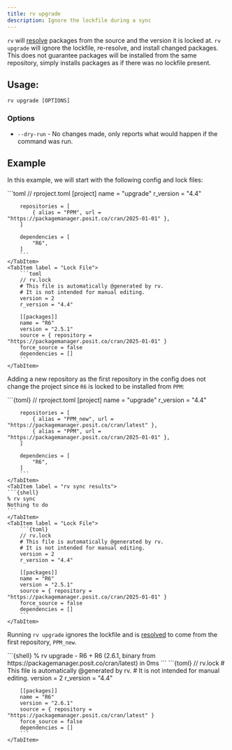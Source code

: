 ```yaml
---
title: rv upgrade
description: Ignore the lockfile during a sync
---
```



`rv` will [resolve](../../concepts/resolution) packages from the source and the version it is locked at. 
`rv upgrade` will ignore the lockfile, re-resolve, and install changed packages. This does not guarantee packages will be 
installed from the same repository, simply installs packages as if there was no lockfile present.

## Usage:
```shell
rv upgrade [OPTIONS]
```

### Options
* `--dry-run` - No changes made, only reports what would happen if the command was run.

## Example
In this example, we will start with the following config and lock files:

<Tabs>
    <TabItem label = "Config File">
        ```toml
        // rproject.toml
        [project]
        name = "upgrade"
        r_version = "4.4"

        repositories = [
            { alias = "PPM", url = "https://packagemanager.posit.co/cran/2025-01-01" },
        ]

        dependencies = [
            "R6",
        ]
        ```
    </TabItem>
    <TabItem label = "Lock File">
        ```toml
        // rv.lock
        # This file is automatically @generated by rv.
        # It is not intended for manual editing.
        version = 2
        r_version = "4.4"

        [[packages]]
        name = "R6"
        version = "2.5.1"
        source = { repository = "https://packagemanager.posit.co/cran/2025-01-01" }
        force_source = false
        dependencies = []
        ```
    </TabItem>
</Tabs>

Adding a new repository as the first repository in the config does not change the project since `R6` is locked to be
installed from `PPM`:

<Tabs>
    <TabItem label = "Config File">
        ```{toml}
        // rproject.toml
        [project]
        name = "upgrade"
        r_version = "4.4"

        repositories = [
            { alias = "PPM_new", url = "https://packagemanager.posit.co/cran/latest" },
            { alias = "PPM", url = "https://packagemanager.posit.co/cran/2025-01-01" },
        ]

        dependencies = [
            "R6",
        ]
        ```
    </TabItem>
    <TabItem label = "rv sync results">
    ```{shell}
    % rv sync
    Nothing to do
    ```
    </TabItem>
    <TabItem label = "Lock File">
        ```{toml}
        // rv.lock
        # This file is automatically @generated by rv.
        # It is not intended for manual editing.
        version = 2
        r_version = "4.4"

        [[packages]]
        name = "R6"
        version = "2.5.1"
        source = { repository = "https://packagemanager.posit.co/cran/2025-01-01" }
        force_source = false
        dependencies = []
        ```
    </TabItem>
</Tabs>

Running `rv upgrade` ignores the lockfile and is [resolved](../../concepts/resolution) to come from the first repository, `PPM_new`.

<Tabs>
    <TabItem label = "rv upgrade results">
    ```{shell}
    % rv upgrade
    - R6
    + R6 (2.6.1, binary from https://packagemanager.posit.co/cran/latest) in 0ms
    ```
    </TabItem>
    <TabItem label = "Lock File">
        ```{toml}
        // rv.lock
        # This file is automatically @generated by rv.
        # It is not intended for manual editing.
        version = 2
        r_version = "4.4"

        [[packages]]
        name = "R6"
        version = "2.6.1"
        source = { repository = "https://packagemanager.posit.co/cran/latest" }
        force_source = false
        dependencies = []
        ```
    </TabItem>
</Tabs>
